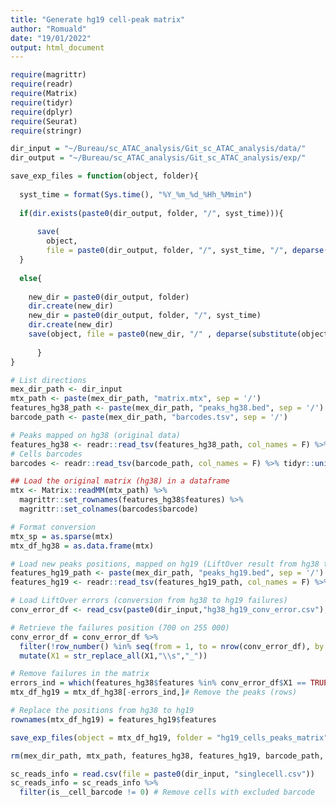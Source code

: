 ```yaml
---
title: "Generate hg19 cell-peak matrix"
author: "Romuald"
date: "19/01/2022"
output: html_document
---
```


```r

require(magrittr)
require(readr)
require(Matrix)
require(tidyr)
require(dplyr)
require(Seurat)
require(stringr)

```

```r

dir_input = "~/Bureau/sc_ATAC_analysis/Git_sc_ATAC_analysis/data/"
dir_output = "~/Bureau/sc_ATAC_analysis/Git_sc_ATAC_analysis/exp/"

```

```r

save_exp_files = function(object, folder){
  
  syst_time = format(Sys.time(), "%Y_%m_%d_%Hh_%Mmin")
  
  if(dir.exists(paste0(dir_output, folder, "/", syst_time))){
    
      save(
        object, 
        file = paste0(dir_output, folder, "/", syst_time, "/", deparse(substitute(object)),".rda"))
  }
  
  else{ 
    
    new_dir = paste0(dir_output, folder)
    dir.create(new_dir)
    new_dir = paste0(dir_output, folder, "/", syst_time)
    dir.create(new_dir)
    save(object, file = paste0(new_dir, "/" , deparse(substitute(object)), ".rda"))
    
      }
}

```

```r

# List directions
mex_dir_path <- dir_input
mtx_path <- paste(mex_dir_path, "matrix.mtx", sep = '/')
features_hg38_path <- paste(mex_dir_path, "peaks_hg38.bed", sep = '/')
barcode_path <- paste(mex_dir_path, "barcodes.tsv", sep = '/')

# Peaks mapped on hg38 (original data)
features_hg38 <- readr::read_tsv(features_hg38_path, col_names = F) %>% tidyr::unite(features)
# Cells barcodes
barcodes <- readr::read_tsv(barcode_path, col_names = F) %>% tidyr::unite(barcode)

## Load the original matrix (hg38) in a dataframe
mtx <- Matrix::readMM(mtx_path) %>%
  magrittr::set_rownames(features_hg38$features) %>%
  magrittr::set_colnames(barcodes$barcode)

# Format conversion
mtx_sp = as.sparse(mtx)
mtx_df_hg38 = as.data.frame(mtx)

```

```r

# Load new peaks positions, mapped on hg19 (LiftOver result from hg38 to hg19)
features_hg19_path <- paste(mex_dir_path, "peaks_hg19.bed", sep = '/')
features_hg19 <- readr::read_tsv(features_hg19_path, col_names = F) %>% tidyr::unite(features)

# Load LiftOver errors (conversion from hg38 to hg19 failures)
conv_error_df <- read_csv(paste0(dir_input,"hg38_hg19_conv_error.csv"),col_names = F)

# Retrieve the failures position (700 on 255 000)
conv_error_df = conv_error_df %>%
  filter(!row_number() %in% seq(from = 1, to = nrow(conv_error_df), by = 2)) %>%
  mutate(X1 = str_replace_all(X1,"\\s","_"))

# Remove failures in the matrix 
errors_ind = which(features_hg38$features %in% conv_error_df$X1 == TRUE)# Get the errors indices
mtx_df_hg19 = mtx_df_hg38[-errors_ind,]# Remove the peaks (rows)

# Replace the positions from hg38 to hg19
rownames(mtx_df_hg19) = features_hg19$features

save_exp_files(object = mtx_df_hg19, folder = "hg19_cells_peaks_matrix")

rm(mex_dir_path, mtx_path, features_hg38, features_hg19, barcode_path, features, barcodes, mtx, mtx_sp, mtx_df_hg38, mtx_df_hg19, conv_error_df)

```

```r

sc_reads_info = read.csv(file = paste0(dir_input, "singlecell.csv"))
sc_reads_info = sc_reads_info %>% 
  filter(is__cell_barcode != 0) # Remove cells with excluded barcode

```

